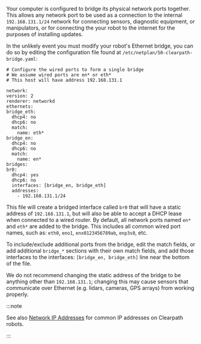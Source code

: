 Your computer is configured to bridge its physical network ports together. This allows any network port to be used
as a connection to the internal `192.168.131.1/24` network for connecting sensors, diagnostic equipment, or
manipulators, or for connecting the your robot to the internet for the purposes of installing updates.

In the unlikely event you must modify your robot's Ethernet bridge, you can do so by editing the configuration
file found at `/etc/netplan/50-clearpath-bridge.yaml`:

```
# Configure the wired ports to form a single bridge
# We assume wired ports are en* or eth*
# This host will have address 192.168.131.1

network:
version: 2
renderer: networkd
ethernets:
bridge_eth:
  dhcp4: no
  dhcp6: no
  match:
    name: eth*
bridge_en:
  dhcp4: no
  dhcp6: no
  match:
    name: en*
bridges:
br0:
  dhcp4: yes
  dhcp6: no
  interfaces: [bridge_en, bridge_eth]
  addresses:
    - 192.168.131.1/24
```

This file will create a bridged interface called `br0` that will have a static address of `192.168.131.1`,
but will also be able to accept a DHCP lease when connected to a wired router. By default, all network
ports named `en*` and `eth*` are added to the bridge. This includes all common wired port names, such as:
`eth0`, `eno1`, `enx0123456789ab`, `enp3s0`, etc.

To include/exclude additional ports from the bridge, edit the match fields, or add additional `bridge_*`
sections with their own match fields, and add those interfaces to the interfaces: `[bridge_en, bridge_eth]`
line near the bottom of the file.

We do not recommend changing the static address of the bridge to be anything other than `192.168.131.1`;
changing this may cause sensors that communicate over Ethernet (e.g. lidars, cameras, GPS arrays) from
working properly.

:::note

See also [Network IP Addresses](/docs/tools/network_ip_addresses) for common IP addresses
on Clearpath robots.

:::
